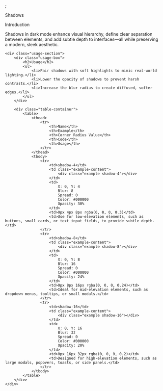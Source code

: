 
<Meta title="Components/Shadow/Documentation" />;

<div class ="main" >
<div class="header">
    <p>Shadows</p>
</div>

<div class="container">
    <div class="section">
        <div class="introduction">
            <div class="title">
                <p>Introduction</p>
            </div>
            <div class="description">
                <p>
                    Shadows in dark mode enhance visual hierarchy, define clear separation between elements, and add subtle
                    depth to interfaces—all while preserving a modern, sleek aesthetic.
                </p>
            </div>
        </div>
    </div>

    <div class="usage-section">
        <div class="usage-box">
            <h2>Usage</h2>
            <ul>
                <li>Pair shadows with soft highlights to mimic real-world lighting.</li>
                <li>Lower the opacity of shadows to prevent harsh contrasts.</li>
                <li>Increase the blur radius to create diffused, softer edges.</li>
            </ul>
        </div>

        <div class="table-container">
            <table>
                <thead>
                    <tr>
                        <th>Name</th>
                        <th>Example</th>
                        <th>Corner Radius Value</th>
                        <th>Code</th>
                        <th>Usage</th>
                    </tr>
                </thead>
                <tbody>
                    <tr>
                        <td>shadow-4</td>
                        <td class="example-content">
                            <div class="example shadow-4"></div>
                        </td>
                        <td>
                            X: 0, Y: 4
                            Blur: 8
                            Spread: 0
                            Color: #000000
                            Opacity: 30%
                        </td>
                        <td>0px 4px 8px rgba(0, 0, 0, 0.3)</td>
                        <td>Use for low-elevation elements, such as buttons, small cards, or text input fields, to provide subtle depth.</td>
                    </tr>
                    <tr>
                        <td>shadow-8</td>
                        <td class="example-content">
                            <div class="example shadow-8"></div>
                        </td>
                        <td>
                            X: 0, Y: 8
                            Blur: 16
                            Spread: 0
                            Color: #000000
                            Opacity: 24%
                        </td>
                        <td>0px 8px 16px rgba(0, 0, 0, 0.24)</td>
                        <td>Ideal for mid-elevation elements, such as dropdown menus, tooltips, or small modals.</td>
                    </tr>
                    <tr>
                        <td>shadow-16</td>
                        <td class="example-content">
                            <div class="example shadow-16"></div>
                        </td>
                        <td>
                            X: 0, Y: 16
                            Blur: 32
                            Spread: 0
                            Color: #000000
                            Opacity: 20%
                        </td>
                        <td>0px 16px 32px rgba(0, 0, 0, 0.2)</td>
                        <td>Designed for high-elevation elements, such as large modals, popovers, toasts, or side panels.</td>
                    </tr>
                </tbody>
            </table>
        </div>
    </div>
</div>
</div>

<style jsx>{`
    .main{
        background-color: white;
        font-family: 'Roboto', sans-serif;
    }

    .header {
        background: #f8f9fa;
        height: 136px;
        display: flex;
        justify-content: center;
        align-items: center;
    }

    .header p {
        color: #212529;
        font-size: 48px;
        font-weight: 700;
        text-transform: capitalize;
        line-height: 72px;
        margin: 0;
    }

    .container {
        background: white;
        padding: 50px;
    }

    .section {
        height: auto;
        margin-bottom: 32px;
    }

    .introduction {
        display: flex;
        flex-direction: column;
        gap: 16px;
    }

    .introduction p {
        color: #212529;
    }

    .introduction .title {
        font-weight: 600;
        font-size: 48px;
        line-height: 48px;
    }
    .introduction .title p {
        font-weight: 600;
        font-size: 48px;
        line-height: 48px;
    }


    .introduction .description {
        font-size: 16px;
        line-height: 24px;
    }

    .usage-section {
        padding: 32px 0;
    }

    .usage-box {
        background-color: white;
        color: #212529;
        padding: 16px;
        border-radius: 8px;
        margin-bottom: 32px;
    }

    .usage-box h2 {
        font-size: 32px;
        font-weight: 700;
        margin-bottom: 12px;
    }

    .usage-box ul {
        list-style-type: disc;
        padding-left: 20px;
        font-size: 16px;
        line-height: 24px;
    }

    .table-container {
        overflow-x: auto;
        margin: 20px 0;
        padding-right: 30px;
        background: #f8f9fa;
    }

    table {
        width: 100%;
        border-collapse: collapse;
        background-color: #F7FAFC;
        color: #212529;
        text-align: left;
    }

    th, td {
        padding: 12px;
        border: 1px solid #dee2e6;
    }

    .example {

        width: 100px;
        height: 100px;
        background-color:#F7FAFC;
    }

    .shadow-4 {
        box-shadow: 0px 4px 8px rgba(0, 0, 0, 0.3);
        background-color:#181c26;
    }

    .shadow-8 {
        box-shadow: 0px 8px 16px rgba(0, 0, 0, 0.24);
         background-color:#181c26;
    }

    .shadow-16 {
        box-shadow: 0px 16px 32px rgba(0, 0, 0, 0.2);
         background-color:#181c26;
    }

    .example-content {
        background-color: #F7FAFC;
        display: flex;
        justify-content: center;
        align-items: center;
    }
`}</style>
